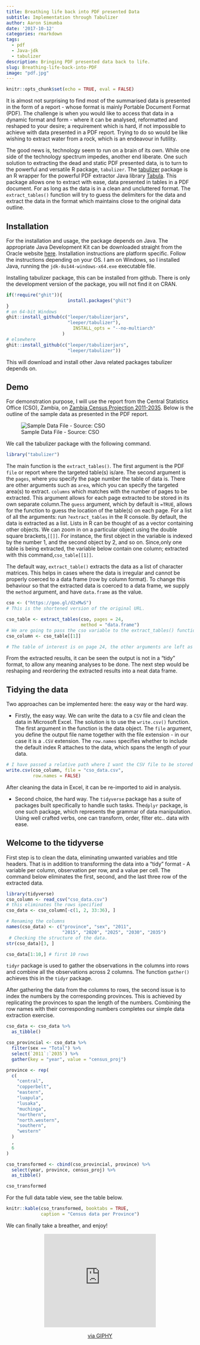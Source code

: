```yaml
---
title: Breathing life back into PDF presented Data
subtitle: Implementation through Tabulizer
author: Aaron Simumba
date: '2017-10-12'
categories: rmarkdown
tags:
  - pdf
  - Java-jdk
  - tabulizer
description: Bringing PDF presented data back to life.
slug: Breathing-life-back-into-PDF
image: "pdf.jpg"
---
```


```r
knitr::opts_chunk$set(echo = TRUE, eval = FALSE)
```

It is almost not surprising to find most of the summarised data is presented in the form of a report - whose format is mainly Portable Document Format (PDF). The challenge is when you would like to access that data in a dynamic format and form - where it can be analysed, reformatted and reshaped to your desire; a requirement which is hard, if not impossible to achieve with data presented in a PDF report. Trying to do so would be like wishing to extract water from a rock, which is an endeavour in futility.

The good news is, technology seem to run on a brain of its own. While one side of the technology spectrum impedes, another end liberate. One such solution to extracting the dead and static PDF presented data, is to turn to the powerful and versatile R package, `tabulizer`. The [tabulizer](https://github.com/ropensci/tabulizer) package is an R wrapper for the powerful PDF extractor Java library  [Tabula](https://github.com/tabulapdf/tabula-java/). This package allows one to extract with ease, data presented in tables in a PDF document. For as long as the data is in a clean and uncluttered format. The `extract_tables()` function will try to guess the delimiters for the data and extract the data in the format which maintains close to the original data outline.

## Installation

For the installation and usage, the package depends on Java.  The appropriate Java Development Kit can be downloaded straight from the Oracle website [here](http://www.oracle.com/technetwork/java/javase/downloads/index.html). Installation instructions are platform specific. Follow the instructions depending on your OS. I am on Windows, so I installed Java, running the `jdk-8u144-windows-x64.exe` executable file. 

Installing tabulizer package, this can be installed from github. There is only the development version of the package, you will not find it on CRAN.

```r

if(!require("ghit")){
                       install.packages("ghit")
}
# on 64-bit Windows
ghit::install_github(c("leeper/tabulizerjars", 
                       "leeper/tabulizer"), 
                         INSTALL_opts = "--no-multiarch"
                     )
# elsewhere
ghit::install_github(c("leeper/tabulizerjars", 
                       "leeper/tabulizer"))
```

This will download and install other Java related packages tabulizer depends on.

## Demo

For demonstration purpose, I will use the report from the Central Statistics Office (CSO), Zambia, on [Zambia Census Projection 2011-2035](https://www.zamstats.gov.zm/phocadownload/Zambia%20Census%20Projection%202011%20-%202035.pdf). Below is the outline of the sample data as presented in the PDF report. 

![Sample Data File - Source: CSO](https://user-images.githubusercontent.com/24398851/31639999-7d7cc290-b2e4-11e7-85d3-03cc648a73e6.png)


We call the tabulizer package with the following command.

```r
library("tabulizer")
```

The main function is the `extract_tables()`. The first argument is the PDF `file` or report where the targeted table(s) is/are. The second argument is the `pages`, where you specify the page number the table of data is. There are other arguments such as `area`, which you can specify the targeted area(s) to extract. `columns`   which matches with the number of pages to be extracted. This argument allows for each page extracted to be stored in its own separate column.The `guess` argument, which by default is `=TRUE`, allows for the function to guess the location of the table(s) on each page. For a list of all the arguments: run `?extract_tables` in the R console.
By default, the data is extracted as a list. Lists in R can be thought of as a vector containing other objects. We can zoom in on a particular object using the double square brackets,`[[]]`. For instance, the first object in the variable is indexed by the number 1, and the  second object by 2, and so on. Since,only one table is being extracted, the variable below contain one column; extracted with this command,`cso_table[[1]]`.

The default way, `extract_table()` extracts the data as a list of character matrices. This helps in cases where the data is irregular and cannot be properly coerced to a data frame (row by column format). To change this behaviour so that the extracted data is coerced to a data frame, we supply the `method` argument, and have `data.frame` as the value.   

```r
cso <- ("https://goo.gl/d2xMwS")
# This is the shortened version of the original URL.

cso_table <- extract_tables(cso, pages = 24,
                            method = "data.frame")
# We are going to pass the cso variable to the extract_tables() function
cso_column <- cso_table[[1]]

# The table of interest is on page 24, the other arguments are left as defaults
```

From the extracted results, it can be seen the output is not in a "tidy" format, to allow any meaning analyses to be done. The next step would be reshaping and reordering the extracted results into a neat data frame. 

## Tidying the data

Two approaches can be implemented here: the easy way or the hard way.

- Firstly, the easy way. We can write the data to a `CSV` file and clean the data in Microsoft Excel. The solution is to use the `write.csv()` function. The first argument in the function is the data object. The `file` argument, you define the output file name together with the file extension - in our case it is a `.CSV` extension. The `row.names` specifies whether to include the default index R attaches to the data, which spans the length of your data.

```r
# I have passed a relative path where I want the CSV file to be stored
write.csv(cso_column, file = "cso_data.csv",
          row.names = FALSE) 
```

After cleaning the data in Excel, it can be re-imported to aid in analysis.

- Second choice, the hard way. The `tidyverse` package has a suite of packages built specifically to handle such tasks. The`dplyr` package, is one such package, which represents the grammar of data manipulation. Using well crafted verbs, one can transform, order, filter etc.. data with ease.

## Welcome to the tidyverse

First step is to clean the data, eliminating unwanted variables and title headers. That is in addition to transforming the data into a "tidy" format - A variable per column, observation per row, and a value per cell. The command below eliminates the first, second, and the last three row of the extracted data.

```r

library(tidyverse)
cso_column <- read_csv("cso_data.csv")
# this eliminates the rows specified
cso_data <- cso_column[-c(1, 2, 33:36), ] 

# Renaming the columns
names(cso_data) <- c("province", "sex", "2011",
                     "2015", "2020", "2025", "2030", "2035")
 # Checking the structure of the data.
str(cso_data)[3, ]

cso_data[1:10,] # first 10 rows
```

`tidyr` package is used to gather the observations in the columns into rows and combine all the observations across 2 columns. The function `gather()` achieves this in the `tidyr` package.

After gathering the data from the columns to rows, the second issue is to index the numbers by the corresponding provinces. This is achieved by replicating the provinces to span the length of the numbers. Combining the row names with their corresponding numbers completes our simple data extraction exercise.

```r

cso_data <- cso_data %>%
  as_tibble()

cso_provincial <- cso_data %>%
  filter(sex == "Total") %>%
  select(`2011`:`2035`) %>%
  gather(key = "year", value = "census_proj")

province <- rep(
  c(
    "central",
    "copperbelt",
    "eastern",
    "luapula",
    "lusaka",
    "muchinga",
    "northern",
    "north.western",
    "southern",
    "western"
  )
  ,
  6
)

cso_transformed <- cbind(cso_provincial, province) %>%
  select(year, province, census_proj) %>%
  as_tibble()

cso_transformed
```

For the full data table view, see the table below.

```r
knitr::kable(cso_transformed, booktabs = TRUE,
             caption = "Census data per Province")  
```


We can finally take a breather, and enjoy!


<center>
<iframe src="https://giphy.com/embed/13r9tgg7ZisiT6" frameborder="0"
    width="300" height="250" allowtransparency class="giphy-embed" allowFullScreen></iframe><p><a href="https://giphy.com/gifs/michelle-tanner-stickleyman-13r9tgg7ZisiT6">via GIPHY</a></p>
</center>
